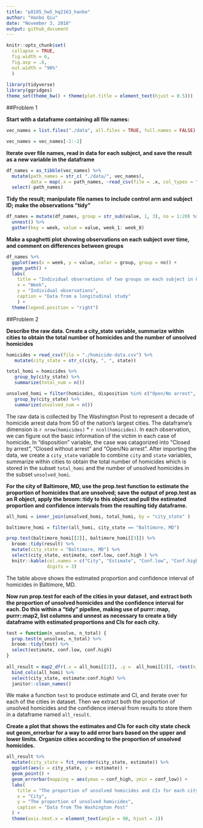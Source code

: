 ```yaml
---
title: "p8105_hw5_hq2163_hanbo"
author: "Hanbo Qiu"
date: "November 3, 2018"
output: github_document
---
```


```r
knitr::opts_chunk$set(
  collapse = TRUE,
  fig.width = 6,
  fig.asp = .6,
  out.width = "90%"
  )
  
library(tidyverse)
library(ggridges)
theme_set(theme_bw() + theme(plot.title = element_text(hjust = 0.5)))
```

##Problem 1

**Start with a dataframe containing all file names:**

```r
vec_names = list.files("./data", all.files = TRUE, full.names = FALSE) 

vec_names = vec_names[-1:-2]
```

**Iterate over file names, read in data for each subject, and save the result as a new variable in the dataframe**

```r
df_names = as_tibble(vec_names) %>% 
  mutate(path_names = str_c( "./data/", vec_names), 
         data = map(.x = path_names, ~read_csv(file = .x, col_types = "dddddddd"))) %>% 
  select(-path_names)
```

**Tidy the result; manipulate file names to include control arm and subject ID; make the observations “tidy”**

```r
df_names = mutate(df_names, group = str_sub(value, 1, 3), no = 1:20) %>% 
  unnest() %>% 
  gather(key = week, value = value, week_1: week_8)
```

**Make a spaghetti plot showing observations on each subject over time, and comment on differences between groups**

```r
df_names %>% 
  ggplot(aes(x = week, y = value, color = group, group = no)) +
  geom_path() + 
  labs(
    title = "Individual observations of two groups on each subject in 8 weeks",
    x = "Week",
    y = "Individual observations",
    caption = "Data from a longitudinal study"
    ) +
  theme(legend.position = "right")
```

##Problem 2

**Describe the raw data. Create a city_state variable, summarize within cities to obtain the total number of homicides and the number of unsolved homicides**

```r
homicides = read_csv(file = "./homicide-data.csv") %>% 
   mutate(city_state = str_c(city, ", ", state))

total_homi = homicides %>% 
   group_by(city_state) %>% 
   summarize(total_num = n())

unsolved_homi = filter(homicides, disposition %in% c("Open/No arrest", "Closed without arrest")) %>% 
   group_by(city_state) %>% 
   summarize(unsolved_num = n())
```

The raw data is collected by The Washington Post to represent a decade of homicide arrest data from 50 of the nation’s largest cities. The dataframe's dimension is `r nrow(homicides)` * `r ncol(homicides)`. In each observation, we can figure out the basic information of the victim in each case of homicide. In "disposition" variable, the case was catagorized into "Closed by arrest", "Closed without arrest" and "Open/No arrest". After importing the data, we create a `city_state` variable to combine `city` and `state` variables, summarize within cities to obtain the total number of homicides which is stored in the subset `total_homi` and the number of unsolved homicides in the subset `unsolved_homi`.

**For the city of Baltimore, MD, use the prop.test function to estimate the proportion of homicides that are unsolved; save the output of prop.test as an R object, apply the broom::tidy to this object and pull the estimated proportion and confidence intervals from the resulting tidy dataframe.**

```r
all_homi = inner_join(unsolved_homi, total_homi, by = "city_state" )

baltimore_homi = filter(all_homi, city_state == "Baltimore, MD")

prop.test(baltimore_homi[[2]], baltimore_homi[[3]]) %>% 
  broom::tidy(result) %>% 
  mutate(city_state = "Baltimore, MD") %>% 
  select(city_state, estimate, conf.low, conf.high ) %>% 
  knitr::kable(col.names = c("City", "Estimate", "Conf.low", "Conf.high"),
               digits = 3)
```

The table above shows the estimated proportion and confidence interval of homicides in Baltimore, MD. 

**Now run prop.test for each of the cities in your dataset, and extract both the proportion of unsolved homicides and the confidence interval for each. Do this within a “tidy” pipeline, making use of  purrr::map, purrr::map2, list columns and unnest as necessary to create a tidy dataframe with estimated proportions and CIs for each city.**

```r
test = function(n_unsolve, n_total) {
  prop.test(n_unsolve, n_total) %>% 
  broom::tidy(test) %>% 
  select(estimate, conf.low, conf.high)
}
 
all_result = map2_dfr(.x = all_homi[[2]], .y =  all_homi[[3]], ~test(n_unsolve = .x, n_total = .y)) %>%
  bind_cols(all_homi) %>%
  select(city_state, estimate:conf.high) %>% 
  janitor::clean_names()
```

We make a function `test` to produce estimate and CI, and iterate over for each of the cities in dataset. Then we extract both the proportion of unsolved homicides and the confidence interval from results to store them in a dataframe named `all_result`.

**Create a plot that shows the estimates and CIs for each city state check out geom_errorbar for a way to add error bars based on the upper and lower limits. Organize cities according to the proportion of unsolved homicides.**

```r
all_result %>% 
  mutate(city_state = fct_reorder(city_state, estimate)) %>% 
  ggplot(aes(x = city_state, y = estimate)) +
  geom_point() +
  geom_errorbar(mapping = aes(ymax = conf_high, ymin = conf_low)) +
  labs(
    title = "The proportion of unsolved homicides and CIs for each city state",
    x = "City",
    y = "The proportion of unsolved homicides",
    caption = "Data from The Washington Post"
  ) +
  theme(axis.text.x = element_text(angle = 90, hjust = 1))
```